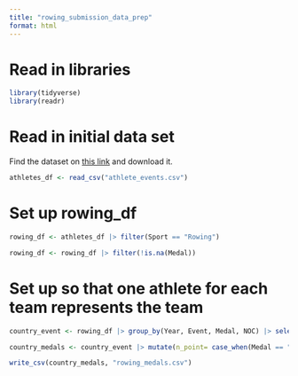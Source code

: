 ```yaml
---
title: "rowing_submission_data_prep"
format: html
---
```


# Read in libraries

```r
library(tidyverse)
library(readr)
```

# Read in initial data set

Find the dataset on [this link](https://www.kaggle.com/datasets/heesoo37/120-years-of-olympic-history-athletes-and-results?resource=download) and download it. 

```r
athletes_df <- read_csv("athlete_events.csv")
```

# Set up rowing_df

```r
rowing_df <- athletes_df |> filter(Sport == "Rowing")
```

```r
rowing_df <- rowing_df |> filter(!is.na(Medal))
```

# Set up so that one athlete for each team represents the team

```r
country_event <- rowing_df |> group_by(Year, Event, Medal, NOC) |> select(Year, Event, NOC, Medal) |> slice(1) |> arrange(Year, Event, Medal)
```

```r
country_medals <- country_event |> mutate(n_point= case_when(Medal == "Gold" ~ 3, Medal == "Silver" ~ 2, Medal == "Bronze" ~ 1), n_gold = case_when(Medal == "Gold" ~ 1, Medal == "Silver" ~ 0, Medal == "Bronze" ~ 0), n_silver = case_when(Medal == "Gold" ~ 0, Medal == "Silver" ~ 1, Medal == "Bronze" ~ 0), n_bronze = case_when(Medal == "Gold" ~ 0, Medal == "Silver" ~ 0, Medal == "Bronze" ~ 1)) |> group_by(NOC) |> summarise(medals = n(), points = sum(n_point), gold = sum(n_gold), silver = sum(n_silver), bronze = sum(n_bronze))
```

```r
write_csv(country_medals, "rowing_medals.csv")
```
